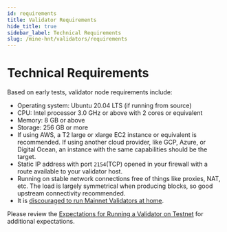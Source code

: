 ```yaml
---
id: requirements
title: Validator Requirements
hide_title: true
sidebar_label: Technical Requirements
slug: /mine-hnt/validators/requirements
---
```



# Technical Requirements

Based on early tests, validator node requirements include:

- Operating system: Ubuntu 20.04 LTS (if running from source)
- CPU: Intel processor 3.0 GHz or above with 2 cores or equivalent
- Memory: 8 GB or above
- Storage: 256 GB or more
- If using AWS, a T2 large or xlarge EC2 instance or equivalent is recommended. If using another cloud provider, like GCP, Azure, or Digital Ocean, an instance with the same capabilities should be the target.
- Static IP address with port `2154`(TCP) opened in your firewall with a route available to your validator host.
- Running on stable network connections free of things like proxies, NAT, etc. The load is largely symmetrical when producing blocks, so good upstream connectivity recommended.
- It is [discouraged to run Mainnet Validators at home](/mine-hnt/validators/validator-faqs-resources#technical).

Please review the [Expectations for Running a Validator on Testnet](/mine-hnt/validators) for additional expectations.
